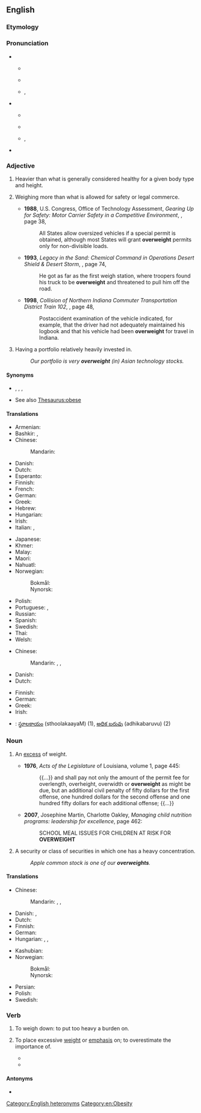 ==English==

===Etymology===
{{affix|en|over-|weight}}

===Pronunciation===
* {{sense|adjective}}
** {{a|UK}} {{IPA|en|/ˌəʊvəˈweɪt/}}
** {{audio|en|LL-Q1860 (eng)-Vealhurl-overweight (adj).wav ‎|Audio (UK)}}
** {{a|US}} {{enPR|ō'vər-wātʹ}}, {{IPA|en|/ˌoʊvɚˈweɪt/}}
* {{sense|noun}}
** {{a|UK}} {{IPA|en|/ˈəʊvəweɪt/}}
** {{audio|en|LL-Q1860 (eng)-Vealhurl-overweight (noun).wav ‎|Audio (UK)}}
** {{a|US}} {{enPR|ōʹvər-wāt}}, {{IPA|en|/ˈoʊvɚweɪt/}}
* {{rhymes|en|eɪt}}

===Adjective===
{{en-adj}}

# {{lb|en|of a person}} Heavier than what is generally considered healthy for a given body type and height.
# {{lb|en|transportation|legal|of a vehicle}} Weighing more than what is allowed for safety or legal commerce.
#* '''1988''', U.S. Congress, Office of Technology Assessment, ''Gearing Up for Safety: Motor Carrier Safety in a Competitive Environment'', {{ISBN|1428922504}}, page 38,
#*: All States allow oversized vehicles if a special permit is obtained, although most States will grant '''overweight''' permits only for non-divisible loads.
#* '''1993''', ''Legacy in the Sand: Chemical Command in Operations Desert Shield & Desert Storm'', {{ISBN|0788104756}}, page 74,
#*: He got as far as the first weigh station, where troopers found his truck to be '''overweight''' and threatened to pull him off the road.
#* '''1998''', ''Collision of Northern Indiana Commuter Transportation District Train 102'', {{ISBN|1428996532}}, page 48,
#*: Postaccident examination of the vehicle indicated, for example, that the driver had not adequately maintained his logbook and that his vehicle had been '''overweight''' for travel in Indiana.
# {{lb|en|investment|finance|followed by a noun or prepositional phrase indicating a security or type of security}} Having a portfolio relatively heavily invested in.
#: ''Our portfolio is very '''overweight''' (in) Asian technology stocks.''

====Synonyms====
* {{sense|of a person}} {{l|en|fat}}, {{l|en|morbidly obese}}, {{l|en|obese}}, {{l|en|overnourished}} {{qualifier|often euphemistic}}
* See also [[Thesaurus:obese]]

====Translations====
{{trans-top|of a person, heavier than is healthy}}
* Armenian: {{t|hy|[[նորմայից]] [[ավել]] [[քաշ]] [[ունեցող]]}}
* Bashkir: {{t|ba|йыуан|sc=Cyrl}}, {{t|ba|һимеҙ|sc=Cyrl}}
* Chinese:
*: Mandarin: {{t+|cmn|超重|tr=chāozhòng}}
* Danish: {{t|da|overvægtig}}
* Dutch: {{t|nl|te zwaar}}
* Esperanto: {{t|eo|superpeza}}
* Finnish: {{t+|fi|ylipainoinen}}
* French: {{t|fr|[[en]] [[surpoids]]}}
* German: {{t+|de|übergewichtig}}
* Greek: {{t+|el|υπέρβαρος}}
* Hebrew: {{t-needed|he}}
* Hungarian: {{t+|hu|túlsúlyos}}
* Irish: {{t|ga|róthrom}}
* Italian: {{t|it|[[in]] [[sovrappeso]]}}, {{t+|it|sovrappeso|m}}
{{trans-mid}}
* Japanese: {{t|ja|[[メタボ]]な|tr=metabo na|sc=Jpan}} {{qualifier|informal}}
* Khmer: {{t-needed|km}}
* Malay: {{t|ms|gemuk tambun}}
* Maori: {{t|mi|katete}}
* Nahuatl: {{t+|nah|tomahuac}}
* Norwegian:
*: Bokmål: {{t|nb|overvektig}}
*: Nynorsk: {{t|nn|overvektig}}
* Polish: {{t+|pl|nadwaga|f}}
* Portuguese: {{t|pt|[[com]] [[excesso]] [[de]] [[peso]]}}, {{t+|pt|sobrepeso}}
* Russian: {{t-needed|ru}}
* Spanish: {{t|es|[[con]] [[sobrepeso]]}}
* Swedish: {{t+|sv|överviktig}}
* Thai: {{t-needed|th}}
* Welsh: {{t|cy|dros ei bwysau}}
{{trans-bottom}}

{{trans-top|of a vehicle, weighing more than is allowed}}
* Chinese:
*: Mandarin: {{t+|cmn|超重|tr=chāozhòng}}, {{t+|cmn|超載}}, {{t+|cmn|超载|tr=chāozài}}
* Danish: {{t|da|overlæsset}}
* Dutch: {{t|nl|te zwaar}}
{{trans-mid}}
* Finnish: {{t+|fi|ylipainoinen}}
* German: {{t+|de|überladen}}
* Greek: {{t+|el|υπέρβαρος|m}}
* Irish: {{t|ga|róthrom}}
{{trans-bottom}}

{{checktrans-top}}
* {{ttbc|te}}: [[స్థూలకాయం]] (sthoolakaayaM) (1), [[అధిక బరువు]] (adhikabaruvu) (2)
{{trans-mid}}
{{trans-bottom}}

===Noun===
{{en-noun|-}}

# {{lb|en|chiefly|transport|legal|healthcare}} An [[excess]] of weight.
#* '''1976''', ''Acts of the Legislature'' of Louisiana, volume 1, page 445:
#*: {{...}} and shall pay not only the amount of the permit fee for overlength, overheight, overwidth or '''overweight''' as might be due, but an additional civil penalty of fifty dollars for the first offense, one hundred dollars for the second offense and one hundred fifty dollars for each additional offense; {{...}}
#* '''2007''', Josephine Martin, Charlotte Oakley, ''Managing child nutrition programs: leadership for excellence'', page 462:
#*: SCHOOL MEAL ISSUES FOR CHILDREN AT RISK FOR '''OVERWEIGHT'''
# {{lb|en|investment|finance}} A security or class of securities in which one has a heavy concentration.
#: ''Apple common stock is one of our '''overweights'''.''

====Translations====
{{trans-top|excess of weight}}
* Chinese:
*: Mandarin: {{t+|cmn|超重|tr=chāozhòng}}, {{t+|cmn|超載}}, {{t+|cmn|超载|tr=chāozài}}
* Danish: {{t|da|overvægt|c}}, {{t|da|overlæs|n}} {{qualifier|of a vehicle}}
* Dutch: {{t+|nl|overgewicht|n}}
* Finnish: {{t+|fi|ylipaino}}
* German: {{t+|de|Übergewicht|n}}
* Hungarian: {{t+|hu|súlytöbblet}}, {{t+|hu|többletsúly}}, {{t+|hu|túlsúly}}
{{trans-mid}}
* Kashubian: {{t|csb|nądwôga|f}}
* Norwegian:
*: Bokmål: {{t|nb|overvekt|m|f}}
*: Nynorsk: {{t|nn|overvekt|f}}
* Persian: {{t+|fa|اضافه‌وزن|tr=ezâfe-vazn|sc=fa-Arab}}
* Polish: {{t+|pl|nadwaga|f}}
* Swedish: {{t+|sv|övervikt|c}}
{{trans-bottom}}

===Verb===
{{en-verb}}

# {{lb|en|transitive}} To weigh down: to put too heavy a burden on.
# {{lb|en|transitive}} To place excessive [[weight]] or [[emphasis]] on; to overestimate the importance of. {{defdate|from 17th c.}}
#* {{RQ:Florio Montaigne Essayes|chapter=8|book=II|passage=We also '''over-weight''' such vaine future conjectures, which infant-spirits give us.}}
#* {{quote-journal|en|2009|January 11|Geraldine Fabrikant|work=New York Times|title=[http://www.nytimes.com/2009/01/11/business/mutfund/11safe.html How Safe Is That Nest Egg, Anyhow?]
|passage=Kinnel explained it, the problem at Select High Income was that it '''overweighted''' mortgage bonds and underweighted other types of corporate debt, a strategy that backfired when the mortgage market collapsed.}}

====Antonyms====
* {{l|en|underweight}}

[[Category:English heteronyms]]
[[Category:en:Obesity]]